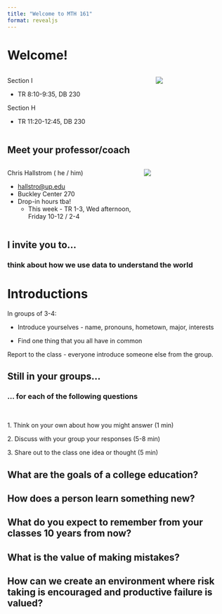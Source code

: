 ```yaml
---
title: "Welcome to MTH 161"
format: revealjs
---
```


# Welcome!

::: columns
::: {.column width="60%"}
Section I

-   TR 8:10-9:35, DB 230

Section H

-   TR 11:20-12:45, DB 230
:::

::: {.column width="30%"}
![](images/dancing_penguins.png){.r-stretch fig-alt="penguins" fig-align="center"}
:::
:::



## Meet your professor/coach

::: columns
::: {.column width="60%"}
Chris Hallstrom ( he / him)

-   [hallstro\@up.edu](mailto:hallstro@up.edu)
-   Buckley Center 270
-   Drop-in hours tba!\
    + This week - TR 1-3, Wed afternoon, Friday 10-12 / 2-4
:::

::: {.column width="40%"}
![](images/cch.png){fig-alt="Headshot of Chris Hallstrom" fig-align="center"}
:::
:::

## I invite you to...

### think about how we use data to understand the world


# Introductions

In groups of 3-4:

-   Introduce yourselves - name, pronouns, hometown, major, interests

-   Find one thing that you all have in common


Report to the class - everyone introduce someone else from the group.

## Still in your groups... {.center}

### ... for each of the following questions

\

1\. Think on your own about how you might answer (1 min)

2\. Discuss with your group your responses (5-8 min)

3\. Share out to the class one idea or thought (5 min)

## What are the goals of a college education? {.center}

## How does a person learn something new? {.center}

## What do you expect to remember from your classes 10 years from now? {.center}

## What is the value of making mistakes? {.center}

## How can we create an environment where risk taking is encouraged and productive failure is valued? {.center}


